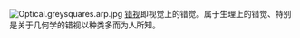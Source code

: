 [[File:Optical.greysquares.arp.jpg|left]]
[[错视|错视]]即视觉上的错觉。属于生理上的错觉、特别是关于几何学的错视以种类多而为人所知。
<p style="clear: left;"></p>